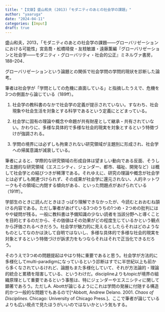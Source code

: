 ```yaml
---
title: "【文献】盛山和夫 (2013)「モダニティのあとの社会学の課題」"
author: "yaaruga"
date: "2024-04-11"
categories: [Imput]
draft: true
---
```

盛山和夫，2013，「モダニティのあとの社会学の課題――グローバリゼーションにおける可能性」宮島喬・舩橋晴俊・友枝敏雄・遠藤薫編『グローバリゼーションと社会学――モダニティ・グローバリティ・社会的公正』ミネルヴァ書房，188–204．

グローバリゼーションという論題との関係で社会学問の学問的現状を診断した論考。

筆者は社会学が「学問としての危機に直面している」と指摘したうえで、危機を3つの側面から論じている（189ff）。

1. 社会学の教科書のなかで社会学の定義が提示されていない。すなわち、社会現象や社会生活を対象とする科学であるという定義にとどまっている。

2. 社会学に固有の理論や概念や命題が共有財産として継承・共有されていない。かわりに、多様な具体的で多様な社会的現実を対象とするという特徴づけが強調される。

3. 学問の境界には必ずしも拘束されない研究領域が主題別に形成され、社会学への帰属意識が減衰している。

筆者によると、学際的な研究領域の形成自体は望ましい動向である反面、そうした主題的な研究領域（エスニシティ、ジェンダー、都市、福祉、開発など）は概して社会学との結びつきが稀薄である。それゆえに、研究の理論や概念が社会学とは必ずしも関連づけられず、その成果が社会学に還元されない、人的ネットワークもその領域に内閉する傾向がある、といった問題点があげられている（191ff）。

学部生のときに読んだときはさっぱり理解できなかったが、今読むとおおむね頷ける内容である。ただし筆者があげている3つのうちの1つめ・2つめの批判にはやや疑問が残る。一般に教科書は予備知識の少ない読者を当該分野へと導くことを目的とするのだから、その価値はその効果がどの程度生じているかという観点から評価されるべきだろう。社会学が魅力的に見えるとしたらそれはどのようなものとしてなのかは決して自明ではないし、多様な具体的で多様な社会的現実を対象とするという特徴づけが訴求力をもつならそれはそれで正当化できるだろう。

そのうえで3つめの問題提起はやはり特に重要であると思う。社会学が方法的に多様化してmulti-paradigmになっているという診断はすでに半世紀以上も前から多くなされているけれど、論題もまた多様化していて、それが方法論的・理論的統合と累積を阻害している、というわけだ。disciplineよりもtopicが境界の組織原理として重要であるという事態は、特にジェンダーやエスニシティに関して顕著であろう。ただしA. Abottが論じるようにこれは学問の発展に付随する構造的かつ一般的な問題でもあるので[^Abbott, Andrew Delano. 2001. *Chaos of Disciplines*. Chicago: University of Chicago Press.]、ここで筆者が論じているよりも広い視点で見たほうがいいのではないかという気もする。